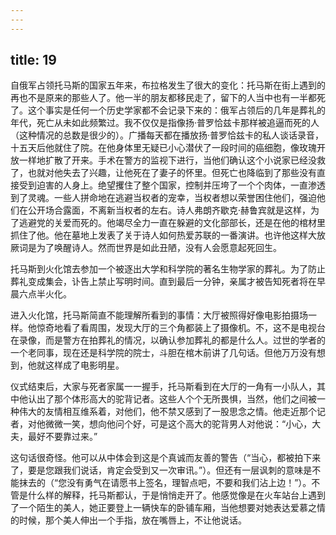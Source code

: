 ```yaml
---
---
---
```

title: 19
---




自俄军占领托马斯的国家五年来，布拉格发生了很大的变化：托马斯在街上遇到的再也不是原来的那些人了。他一半的朋友都移民走了，留下的人当中也有一半都死了。这个事实是任何一个历史学家都不会记录下来的：俄军占领后的几年是葬礼的年代，死亡从未如此频繁过。我不仅仅是指像扬·普罗恰兹卡那样被追逼而死的人（这种情况的总数是很少的）。广播每天都在播放扬·普罗恰兹卡的私人谈话录音，十五天后他就住了院。在他身体里无疑已小心潜伏了一段时间的癌细胞，像玫瑰开放一样地扩散了开来。手术在警方的监视下进行，当他们确认这个小说家已经没救了，也就对他失去了兴趣，让他死在了妻子的怀里。但死亡也降临到了那些没有直接受到迫害的人身上。绝望攫住了整个国家，控制并压垮了一个个肉体，一直渗透到了灵魂。一些人拼命地在逃避当权者的宠幸，当权者想以荣誉困住他们，强迫他们在公开场合露面，不离新当权者的左右。诗人弗朗齐歇克·赫鲁宾就是这样，为了逃避党的关爱而死的。他竭尽全力一直在躲避的文化部部长，还是在他的棺材里抓住了他。他在墓地上发表了关于诗人如何热爱苏联的一番演讲。也许他这样大放厥词是为了唤醒诗人。然而世界是如此丑陋，没有人会愿意起死回生。

托马斯到火化馆去参加一个被逐出大学和科学院的著名生物学家的葬礼。为了防止葬礼变成集会，讣告上禁止写明时间。直到最后一分钟，亲属才被告知死者将在早晨六点半火化。

进入火化馆，托马斯简直不能理解所看到的事情：大厅被照得好像电影拍摄场一样。他惊奇地看了看周围，发现大厅的三个角都装上了摄像机。不，这不是电视台在录像，而是警方在拍葬礼的情况，以确认参加葬礼的都是什么人。过世的学者的一个老同事，现在还是科学院的院士，斗胆在棺木前讲了几句话。但他万万没有想到，他就这样成了电影明星。

仪式结束后，大家与死者家属一一握手，托马斯看到在大厅的一角有一小队人，其中他认出了那个体形高大的驼背记者。这些人个个无所畏惧，当然，他们之间被一种伟大的友情相互维系着，对他们，他不禁又感到了一股思念之情。他走近那个记者，对他微微一笑，想向他问个好，可是这个高大的驼背男人对他说：“小心，大夫，最好不要靠过来。”

这句话很奇怪。他可以从中体会到这是个真诚而友善的警告（“当心，都被拍下来了，要是您跟我们说话，肯定会受到又一次审讯。”）。但还有一层讽刺的意味是不能抹去的（“您没有勇气在请愿书上签名，理智点吧，不要和我们沾上边！”）。不管是什么样的解释，托马斯都认，于是悄悄走开了。他感觉像是在火车站台上遇到了一个陌生的美人，她正要登上一辆快车的卧铺车厢，当他想要对她表达爱慕之情的时候，那个美人伸出一个手指，放在嘴唇上，不让他说话。